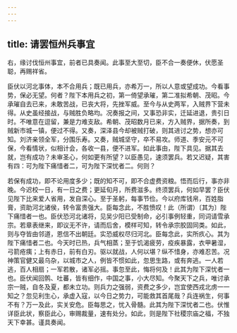 ```yaml
---
---
---
```

title: 请罢恒州兵事宜
---



右，缘讨伐恒州事宜，前者已具奏闻。此事至大至切，臣不合一奏便休，伏愿圣聪，再赐祥省。

臣伏以河北事体，本不合用兵；既已用兵，亦希万一，所以人意或望成功。今看事势，保必无望。何者？陛下本用兵之初，第一倚望承璀，第二准拟希朝、茂昭。今承璀自去已来，未敢苦战，已丧大将，先挫军威。至今与从史两军，入贼界下营未得。从史虽经接战，与贼胜负略均。况奏报之间，又事恐非实，迁延进退，贵引日时。不唯意在逗留，兼是力难支敌。希朝、茂昭数月已来，方入贼界，据所奏，到贼新市城一镇，便过不得。又奏，深泽县今却被贼打破，则其进讨之势，想亦可知。刘济亲领全军，分围乐寿。又奏，贼城坚守，卒不易攻。师道、季安元不可保，今看情状，似相计会，各收一县，便不进军。如此事由，陛下具见。据其去就，岂有成功？未审圣心，何如更有所望？以臣愚见，速须罢兵。若又迟疑，其害有四：可为陛下痛惜者二，可为陛下深忧者二。何则？

若保有成功，即不论用度多少；既的知不可，即不合虚费资粮。悟而后行，事亦非晚。今迟校一日，有一日之费；更延旬月，所费滋多。终须罢兵，何如早罢？臣伏见陛下比来爱人省用，发自深心。至于圣躬，每事节俭。今以府库钱帛，百姓脂膏，资助河北诸侯，转令富贵强大。臣每念此，不胜愤叹！此（所谓）〔其为〕陛下痛惜者一也。臣伏恐河北诸将，见吴少阳已受制命，必引事例轻重，同词请雪承宗。若章表继来，即议无不许，请而后舍，模样可知，转令承宗胶固同类。如此，则与夺皆由邻道，恩信不出朝廷。实恐威权尽归河北。臣每念此，实所疚心。其为陛下痛惜者二也。今天时已热，兵气相蒸；至于饥渴疲劳，疫疾暴露，衣甲暑湿，弓箭疮痍；上有赤日，前有白刃。驱以就战，人何以堪？纵不惜身，亦难忍苦。况神策官健又最乌杂，以城市之人，例皆不惯如此，忽思生路，或有奔逃。一人若逃，百人相扇；一军若散，诸军必摇。事忽至此，悔将何及！此其为陛下深忧者一也。臣伏闻回鹘、吐蕃，皆有细作，中国之事，小大尽知。今聚天下之兵，唯讨承宗一贼，自冬及夏，都未立功。则兵力之强弱，资费之多少，岂宜使西戎北虏一一知之？忽见利生心，承虚入寇，以今日之势力，可能救其首尾哉？兵连祸生，何事不有？万一及此，实关安危。臣每思之，忧入骨髓。此其为陛下深忧者二也。伏惟详臣此状，察臣此心，审赐裁量，速有处分。如此，则是陛下社稷宗庙之福，不独天下幸甚。谨具奏闻。